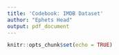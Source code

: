 ```yaml
---
title: 'Codebook: IMDB Dataset'
author: "Ephets Head"
output: pdf_document
---
```


```r
knitr::opts_chunk$set(echo = TRUE)
```



